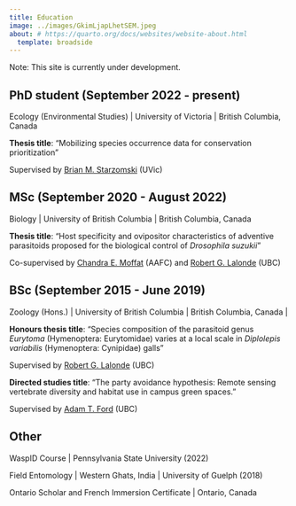 ```yaml
---
title: Education
image: ../images/GkimLjapLhetSEM.jpeg
about: # https://quarto.org/docs/websites/website-about.html
  template: broadside
---
```


Note: This site is currently under development.

## PhD student (September 2022 - present)

Ecology (Environmental Studies) \| University of Victoria \| British Columbia, Canada

**Thesis title**: "Mobilizing species occurrence data for conservation prioritization"

Supervised by [Brian M. Starzomski](https://biodiversity.uvic.ca/) (UVic)

## MSc (September 2020 - August 2022)

Biology \| University of British Columbia \| British Columbia, Canada

**Thesis title**: "Host specificity and ovipositor characteristics of adventive parasitoids proposed for the biological control of *Drosophila suzukii*"

Co-supervised by [Chandra E. Moffat](https://scholar.google.ca/citations?user=4vsRoJkAAAAJ&hl=en) (AAFC) and [Robert G. Lalonde](https://scholar.google.com./citations?user=3INkjiMAAAAJ&hl=en) (UBC)

## BSc (September 2015 - June 2019)

Zoology (Hons.) \| University of British Columbia \| British Columbia, Canada \| 

**Honours thesis title**: "Species composition of the parasitoid genus *Eurytoma* (Hymenoptera: Eurytomidae) varies at a local scale in *Diplolepis variabilis* (Hymenoptera: Cynipidae) galls"

Supervised by [Robert G. Lalonde](https://scholar.google.com./citations?user=3INkjiMAAAAJ&hl=en) (UBC)

**Directed studies title**: "The party avoidance hypothesis: Remote sensing vertebrate diversity and habitat use in campus green spaces."

Supervised by [Adam T. Ford](https://atford.weebly.com/) (UBC)

## Other

WaspID Course \| Pennsylvania State University (2022)

Field Entomology \| Western Ghats, India \| University of Guelph (2018)

Ontario Scholar and French Immersion Certificate \| Ontario, Canada
